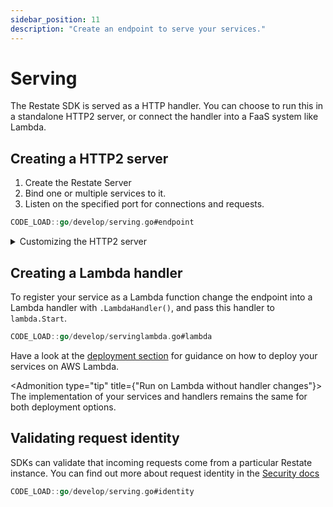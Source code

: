 ```yaml
---
sidebar_position: 11
description: "Create an endpoint to serve your services."
---
```




# Serving
The Restate SDK is served as a HTTP handler. You can choose to run this in a
standalone HTTP2 server, or connect the handler into a FaaS system like Lambda.

## Creating a HTTP2 server
1. Create the Restate Server
2. Bind one or multiple services to it.
3. Listen on the specified port for connections and requests.

```go
CODE_LOAD::go/develop/serving.go#endpoint
```

<details className={"grey-details"}>
    <summary>Customizing the HTTP2 server</summary>

    If you need to customize the HTTP2 server, or serve over HTTP1.1
    you can call `.Handler()` instead of `Start()`, and then use the
    handler as normal. To discover services over HTTP1.1 you must
    provide the `--use-http1.1` CLI flag.

    ```go
    CODE_LOAD::go/develop/serving.go#custom_endpoint
    ```

    By default, this handler will advertise itself as working
    bidirectionally; the SDK will try to get completions from the runtime
    during execution.

    However, you can use the method `.Bidirectional(false)` on the endpoint
    builder to change this on platforms that do not support bidirectional
    communication, such as Lambda. If you don't do this your handler may get
    stuck.
</details>

## Creating a Lambda handler

To register your service as a Lambda function change the endpoint into a Lambda handler
with `.LambdaHandler()`, and pass this handler to `lambda.Start`.

```go
CODE_LOAD::go/develop/servinglambda.go#lambda
```

Have a look at the [deployment section](/category/aws-lambda)
for guidance on how to deploy your services on AWS Lambda.

<Admonition type="tip" title={"Run on Lambda without handler changes"}>
    The implementation of your services and handlers remains the same for both deployment options.
</Admonition>

## Validating request identity

SDKs can validate that incoming requests come from a particular Restate
instance. You can find out more about request identity in the [Security docs](/operate/security#locking-down-service-access)

```go
CODE_LOAD::go/develop/serving.go#identity
```
